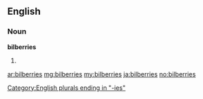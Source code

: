 ==English==

===Noun===
'''bilberries'''

# {{plural of|[[bilberry]]}}

[[Category:English plurals ending in "-ies"]]

[[ar:bilberries]]
[[mg:bilberries]]
[[my:bilberries]]
[[ja:bilberries]]
[[no:bilberries]]